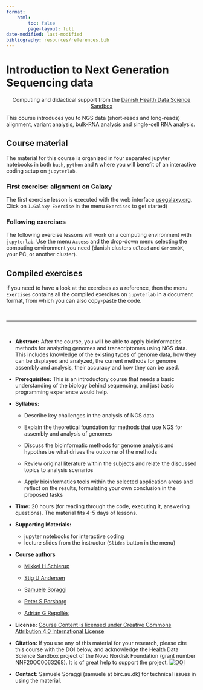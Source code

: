 ```yaml
---
format: 
    html:
        toc: false
        page-layout: full
date-modified: last-modified
bibliography: resources/references.bib
---
```


<style>
  body {
    background-image: url("images/NGSwallpaperOpaque.png");
    background-size: cover;
    background-repeat: repeat;
  }
</style>

# Introduction to Next Generation Sequencing data {.centered}

::: {style="text-align: center;"}
Computing and didactical support from the [Danish Health Data Science Sandbox](https://hds-sandbox.github.io/)
:::

This course introduces you to NGS data (short-reads and long-reads) alignment, variant analysis, bulk-RNA analysis and single-cell RNA analysis.

## Course material

The material for this course is organized in four separated jupyter notebooks in both `bash`, `python` and `R` where you will benefit of an interactive coding setup on `jupyterlab`.

### First exercise: alignment on Galaxy

The first exercise lesson is executed with the web interface [usegalaxy.org](https://usegalaxy.org/). Click on `1.Galaxy Exercise` in the menu `Exercises` to get started)

### Following exercises

The following exercise lessons will work on a computing environment with `jupyterlab`. Use the menu `Access` and the drop-down menu selecting the computing environment you need (danish clusters `uCloud` and `GenomeDK`, your PC, or another cluster).

## Compiled exercises

if you need to have a look at the exercises as a reference, then the menu `Exercises` contains all the compiled exercises on `jupyterlab` in a document format, from which you can also copy-paste the code.

&nbsp;

---------------------------

&nbsp;

:::{.callout-note icon="False" title="Course overview"}

- **Abstract:** After the course, you will be able to apply bioinformatics methods for analyzing genomes and transcriptomes using NGS data. This includes knowledge of the existing types of genome data, how they can be displayed and analyzed, the current methods for genome assembly and analysis, their accuracy and how they can be used.

- **Prerequisites:** This is an introductory course that needs a basic understanding of the biology behind sequencing, and just basic programming experience would help.

- **Syllabus:**

    - Describe key challenges in the analysis of NGS data

    - Explain the theoretical foundation for methods that use NGS for assembly and analysis of genomes

    - Discuss the bioinformatic methods for genome analysis and hypothesize what drives the outcome of the methods

    - Review original literature within the subjects and relate the discussed topics to analysis scenarios

    - Apply bioinformatics tools within the selected application areas and reflect on the results, formulating your own conclusion in the proposed tasks

- **Time:** 20 hours (for reading through the code, executing it, answering questions). The material fits 4-5 days of lessons.

- **Supporting Materials:**

    - jupyter notebooks for interactive coding
    - lecture slides from the instructor (`Slides` button in the menu)

- **Course authors**

    - [Mikkel H Schierup](https://pure.au.dk/portal/da/persons/mikkel-heide-schierup(aa7cd7f5-b8cf-4781-b6a6-be522a7b335c).html){.md-button}

    - [Stig U Andersen](https://pure.au.dk/portal/da/persons/stig-uggerhoej-andersen(dbcd376b-110b-489a-8f6d-85dd2268277d).html){.md-button}

    - [Samuele Soraggi](https://www.linkedin.com/in/samuelesoraggi/){.md-button}

    - [Peter S Porsborg](https://www.linkedin.com/in/peter-s%C3%B8rud-porsborg/){.md-button} 

    - [Adrián G Repollés](https://www.linkedin.com/in/adri%C3%A1n-g%C3%B3mez-repoll%C3%A9s-66b496105/?originalSubdomain=es){.md-button}

- **License:** [Course Content is licensed under Creative Commons Attribution 4.0 International License](https://creativecommons.org/licenses/by/4.0/)

- **Citation:** If you use any of this material for your research, please cite this course with the DOI below, and acknowledge the Health Data Science Sandbox project of the Novo Nordisk Foundation (grant number NNF20OC0063268). It is of great help to support the project. [![DOI](https://zenodo.org/badge/468293635.svg)](https://zenodo.org/badge/latestdoi/468293635)

- **Contact:** Samuele Soraggi (samuele at birc.au.dk) for technical issues in using the material.
:::


